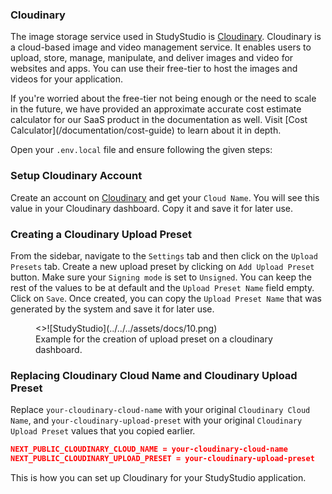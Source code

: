 ### Cloudinary


The image storage service used in StudyStudio is [Cloudinary](https://cloudinary.com/). Cloudinary is a cloud-based
image and video management service. It enables users to upload, store, manage, manipulate, and deliver images and
video for websites and apps. You can use their free-tier to host the images and videos for your application.

<Callout type="default">
  If you're worried about the free-tier not being enough or the need to scale in
  the future, we have provided an approximate accurate cost estimate calculator
  for our SaaS product in the documentation as well. Visit [Cost
  Calculator](/documentation/cost-guide) to learn about it in depth.
</Callout>

Open your `.env.local` file and ensure following the given steps:

 
<Steps>

### Setup Cloudinary Account

Create an account on [Cloudinary](https://cloudinary.com/) and get your `Cloud Name`. You will see this value in
your Cloudinary dashboard. Copy it and save it for later use.

### Creating a Cloudinary Upload Preset

From the sidebar, navigate to the `Settings` tab and then click on the `Upload Presets` tab. Create a new upload
preset by clicking on `Add Upload Preset` button. Make sure your `Signing mode` is set to `Unsigned`.
You can keep the rest of the values to be at default and the `Upload Preset Name` field empty. Click on `Save`.
Once created, you can copy the `Upload Preset Name` that was generated by the system and save it for later use.

<figure>
  <>![StudyStudio](../../../assets/docs/10.png)</>
  <figcaption>
    Example for the creation of upload preset on a cloudinary dashboard.
  </figcaption>
</figure>

### Replacing Cloudinary Cloud Name and Cloudinary Upload Preset

Replace `your-cloudinary-cloud-name` with your original `Cloudinary Cloud Name`, and `your-cloudinary-upload-preset`
with your original `Cloudinary Upload Preset` values that you copied earlier.

```json filename=".env.local" copy
NEXT_PUBLIC_CLOUDINARY_CLOUD_NAME = your-cloudinary-cloud-name
NEXT_PUBLIC_CLOUDINARY_UPLOAD_PRESET = your-cloudinary-upload-preset
```

</Steps>

This is how you can set up Cloudinary for your StudyStudio application.
